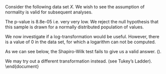 
\section*{Limitations of Log Transformation}
Consider the following data set $X$. We wish to see the assumption of normality is valid for subsequent analyses.
\begin{framed}
\begin{verbatim}
X <- c(25, 10090, 132, 5941, 161, 2236, 38, 1011, 177, 431, 0, 
       355, 7024, 19, 6771, 2750, 1324, 2705, 96, 215)    

shapiro.test(X)

# shapiro.test(X)
#
#        Shapiro-Wilk normality test
#
# data:  X
# W = 0.72826, p-value = 8.8e-05
\end{verbatim}
\end{framed}
\noindent The p-value is 8.8e-05 i.e. very very low. We reject the null hypothesis that this sample is drawn for a normally distributed population of values.

\noindent We now investigate if a log-transformation would be useful. However, there is a value of 0 in the data set, for which a logarithm can not be computed.

\begin{framed}
\begin{verbatim}
log(X)
#  [1] 3.218876 9.219300 4.882802 8.689633 5.081404 7.712444 3.637586 6.918695
#  [9] 5.176150 6.066108     -Inf 5.872118 8.857088 2.944439 8.820404 7.919356
# [17] 7.188413 7.902857 4.564348 5.370638

\end{verbatim}
\end{framed}

\noindent As we can see below, the Shapiro-Wilk test fails to give us a valid answer. (\texttt{p-value = NA}).
\begin{framed}
\begin{verbatim}

shapiro.test(log(X))

#
#        Shapiro-Wilk normality test
#
# data:  log(X)
# W = NaN, p-value = NA
\end{verbatim}
\end{framed}
We may try out a different transformation instead. (see Tukey's Ladder).
\end{document}
